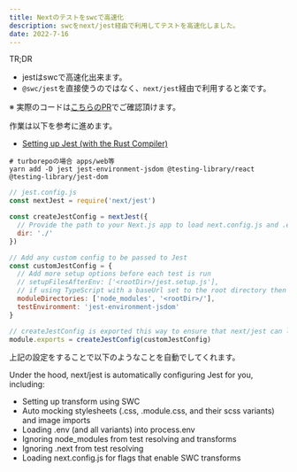```yaml
---
title: Nextのテストをswcで高速化
description: swcをnext/jest経由で利用してテストを高速化しました。
date: 2022-7-16
---
```


TR;DR
- jestはswcで高速化出来ます。
- `@swc/jest`を直接使うのではなく、`next/jest`経由で利用すると楽です。

※ 実際のコードは[こちらのPR](https://github.com/g-dash/g-dash/pull/14)でご確認頂けます。

作業は以下を参考に進めます。

- [Setting up Jest (with the Rust Compiler)](https://nextjs.org/docs/testing#setting-up-jest-with-the-rust-compiler)


```shell
# turborepoの場合 apps/web等
yarn add -D jest jest-environment-jsdom @testing-library/react @testing-library/jest-dom
```

```js
// jest.config.js
const nextJest = require('next/jest')

const createJestConfig = nextJest({
  // Provide the path to your Next.js app to load next.config.js and .env files in your test environment
  dir: './'
})

// Add any custom config to be passed to Jest
const customJestConfig = {
  // Add more setup options before each test is run
  // setupFilesAfterEnv: ['<rootDir>/jest.setup.js'],
  // if using TypeScript with a baseUrl set to the root directory then you need the below for alias' to work
  moduleDirectories: ['node_modules', '<rootDir>/'],
  testEnvironment: 'jest-environment-jsdom'
}

// createJestConfig is exported this way to ensure that next/jest can load the Next.js config which is async
module.exports = createJestConfig(customJestConfig)
```


上記の設定をすることで以下のようなことを自動でしてくれます。

Under the hood, next/jest is automatically configuring Jest for you, including:
- Setting up transform using SWC
- Auto mocking stylesheets (.css, .module.css, and their scss variants) and image imports
- Loading .env (and all variants) into process.env
- Ignoring node_modules from test resolving and transforms
- Ignoring .next from test resolving
- Loading next.config.js for flags that enable SWC transforms

